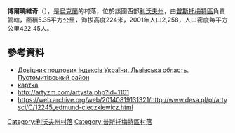 {{coord|49|51|41|N|24|16|40|E|scale:100000|display=title}}

'''博爾曉維奇'''（{{lang-uk|Борщовичі}}），是[[烏克蘭|烏克蘭]]的村落，位於該國西部[[利沃夫州|利沃夫州]]，由[[普斯托梅特區|普斯托梅特區]]負責管轄，面積5.35平方公里，海拔高度224米，2001年人口2,258，人口密度每平方公里422.45人。

==參考資料==
*[http://www.uaidx.com/13/298/index Довідник поштових індексів України. Львівська область. Пустомитівський район]{{Wayback|url=http://www.uaidx.com/13/298/index |date=20161011013019 }}
*[http://gska2.rada.gov.ua/pls/z7502/A005?rdat1=25.03.2009&rf7571=20501 картка]{{dead link|date=2017年11月 |bot=InternetArchiveBot |fix-attempted=yes }}
* http://artyzm.com/artysta.php?id=1101 {{Wayback|url=http://artyzm.com/artysta.php?id=1101 |date=20161120150251 }}
* https://web.archive.org/web/20140819131321/http://www.desa.pl/pl/artysci/C/12245_edmund-cieczkiewicz.html

{{DEFAULTSORT:Борщовичі}}
[[Category:利沃夫州村落|Category:利沃夫州村落]]
[[Category:普斯托梅特區村落|Category:普斯托梅特區村落]]


{{Lviv-geo-stub}}